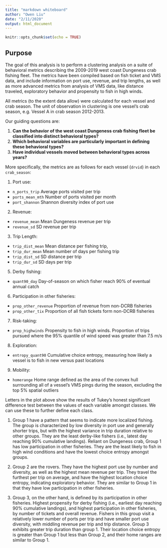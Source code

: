 ```yaml
---
title: "markdown whiteboard"
author: "Owen Liu"
date: "2/11/2020"
output: html_document
---
```


```r
knitr::opts_chunk$set(echo = TRUE)
```

## Purpose

The goal of this analysis is to perform a clustering analysis on a suite of behavioral metrics describing the 2009-2019 west coast Dungeness crab fishing fleet. The metrics have been compiled based on fish ticket and VMS data, and include information on port use, revenue, and trip lengths, as well as more advanced metrics from analysis of VMS data, like distance traveled, exploratory behavior and propensity to fish in high winds.

All metrics (to the extent data allow) were calculated for each vessel and crab season. The unit of observation in clustering is one vessel's crab season, e.g. Vessel A in crab season 2012-2013.

Our guiding questions are:

1. **Can the behavior of the west coast Dungeness crab fishing fleet be classified into distinct behavioral types?**
2. **Which behavioral variables are particularly important in defining these behavioral types?**
3. **Have individual vessels moved between behavioral types across years?**

More specifically, the metrics are as follows for each vessel (`drvid`) in each `crab_season`:

1.  Port use: 
  *  `n_ports_trip` Average ports visited per trip
  *  `ports_mean_mth` Number of ports visited per month 
  *  `port_shannon` Shannon diversity index of port use
2.  Revenue: 
  *  `revenue_mean` Mean Dungeness revenue per trip
  *  `revenue_sd` SD revenue per trip
3.  Trip Length: 
  *  `trip_dist_mean` Mean distance per fishing trip, 
  *  `trip_dur_mean` Mean number of days per fishing trip
  *  `trip_dist_sd` SD distance per trip
  *  `trip_dur_sd` SD days per trip
5.  Derby fishing:
  *  `quant90_day` Day-of-season on which fisher reach 90% of eventual annual catch
6.  Participation in other fisheries:
  *  `prop_other_revenue` Proportion of revenue from non-DCRB fisheries
  *  `prop_other_tix` Proportion of all fish tickets form non-DCRB fisheries
7.  Risk-taking:
  *  `prop_highwinds` Propensity to fish in high winds. Proportion of trips pursued where the 95% quantile of wind speed was greater than 7.5 m/s
8.  Exploration: 
  *  `entropy_quant90` Cumulative choice entropy, measuring how likely a vessel is to fish in new versus past locations
9.  Mobility:
  * `homerange` Home range defined as the area of the convex hull surrounding all of a vessel's VMS pings during the season, excluding the top 5% spatial outliers
  
Letters in the plot above show the results of Tukey's honest significant difference test between the values of each variable amongst classes. We can use these to further define each class.

1. Group 1 have a pattern that seems to indicate more localized fishing. The group is characterized by low diversity in port use and generally shorter trips, but with the highest variance in trip duration relative to other groups. They are the least derby-like fishers (i.e., latest day reaching 90% cumulative landings). Reliant on Dungeness crab, Group 1 has low participation in other fisheries. They are the least likely to fish in high wind conditions and have the lowest choice entropy amongst groups.

2. Group 2 are the rovers. They have the highest port use by number and diversity, as well as the highest mean revenue per trip. They travel the furthest per trip on average, and have the highest location choice entropy, indicating exploratory behavior. They are similar to Group 1 in that they have low participation in other fisheries.

3. Group 3, on the other hand, is defined by its participation in other fisheries. Highest propensity for derby fishing (i.e., earliest day reaching 90% cumulative landings), and highest participation in other fisheries, by number of tickets and overall revenue. Fishers in this group visit a relatively lower number of ports per trip and have smaller port use diversity, with middling revenue per trip and trip distance. Group 3 exhibits greater trip duration than group 1. Their location choice entropy is greater than Group 1 but less than Group 2, and their home ranges are similar to Group 1.